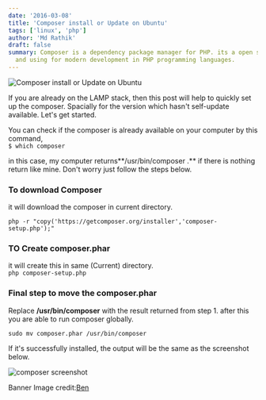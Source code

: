 ```yaml
---
date: '2016-03-08'
title: 'Composer install or Update on Ubuntu'
tags: ['linux', 'php']
author: 'Md Rathik'
draft: false
summary: Composer is a dependency package manager for PHP. its a open source tools
  and using for modern development in PHP programming languages.
---
```


![Composer install or Update on Ubuntu](https://images.unsplash.com/photo-1599507593499-a3f7d7d97667?ixid=MnwxMjA3fDB8MHxwaG90by1wYWdlfHx8fGVufDB8fHx8&ixlib=rb-1.2.1&auto=format&fit=crop&w=1050&q=80)

If you are already on the LAMP stack, then this post will help to quickly set up the composer. Spacially for the version which hasn't self-update available. Let's get started.

You can check if the composer is already available on your computer by this command,  
`$ which composer`

in this case, my computer returns**/usr/bin/composer .** if there is nothing return like mine. Don't worry just follow the steps below.

### To download Composer

it will download the composer in current directory.<br />

`php -r "copy('https://getcomposer.org/installer','composer-setup.php');"`

### TO Create composer.phar

it will create this in same (Current) directory.<br />
`php composer-setup.php`

### Final step to move the composer.phar

Replace **/usr/bin/composer** with the result returned from step 1. after this you are able to run composer globally.<br />

`sudo mv composer.phar /usr/bin/composer`

If it's successfully installed, the output will be the same as the screenshot below.

![composer screenshot](/static/images/composer.jpg 'Composer ')

Banner Image credit:[Ben](https://images.unsplash.com/photo-1599507593499-a3f7d7d97667?ixid=MnwxMjA3fDB8MHxwaG90by1wYWdlfHx8fGVufDB8fHx8&ixlib=rb-1.2.1&auto=format&fit=crop&w=1050&q=80 'Ben')
